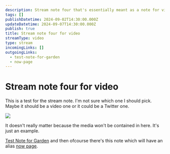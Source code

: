 ```yaml
---
description: Stream note four that's essentially meant as a note for video
tags: []
publishDatetime: 2024-09-02T14:30:00.000Z
updateDatetime: 2024-09-07T14:30:00.000Z
publish: true
title: Stream note four for video
streamType: video
type: stream
incomingLinks: []
outgoingLinks:
  - test-note-for-garden
  - now-page
---
```

# Stream note four for video

This is a test for the stream note. I'm not sure which one I should pick. Maybe it should be a video one or it could be a Twitter one.

![](https://www.youtube.com/watch?v=BCV_357WGaM) 

It doesn't really matter because the media won't be contained in here. It's just an example.

[Test Note for Garden](test-note-for-garden) and then ofcourse there's this note which will have an alias [now page](/unpublished).
